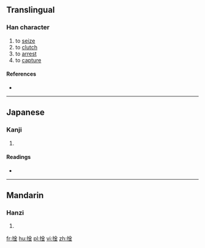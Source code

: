 ==Translingual==

===Han character===
{{Han char|rn=64|rad=手|as=08|sn=11|four=|canj=手金 (QC), X手金 (XQC)|ids=⿰[[扌]][[金]]}}

# to [[seize]]
# to [[clutch]]
# to [[arrest]]
# to [[capture]]

====References====
* {{Han ref|kx=0434.270|dkj=12183|dj=0784.080|hdz=31900.050|uh=6366|ud=25446}}

----

==Japanese==

===Kanji===
{{ja-kanji|grade=|rs=手08}}

# {{defn|lang=ja|sort=手08}}

====Readings====
* {{ja-readings|on=[[きん]] (kin), [[ごん]] (gon)|kun=[[かたくとる]] (katakutoru)}}

----

==Mandarin==

===Hanzi===
{{cmn-hanzi|pin=[[qín]] ([[qin2]])|wg=ch'in<sup>2</sup>}}

# {{defn|lang=cmn|sort=手08}}

[[fr:捦]]
[[hu:捦]]
[[pl:捦]]
[[vi:捦]]
[[zh:捦]]